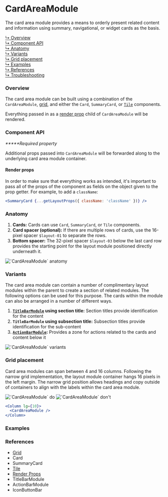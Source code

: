 



# CardAreaModule

The card area module provides a means to orderly present related content and information using summary, navigational, or widget cards as the basis.

[↳ Overview](#overview)  
[↳ Component API](#component-api)  
[↳ Anatomy](#anatomy)  
[↳ Variants](#variants)  
[↳ Grid placement](#grid-placement)  
[↳ Examples](#examples)  
[↳ References](#references)  
[↳ Troubleshooting](#troubleshooting)

### Overview

The card area module can be built using a combination of the `CardAreaModule`, [grid](https://react.carbondesignsystem.com/?path=/docs/grid--narrow), and either the <LinkTo kind="components-card" story="default">`Card`</LinkTo>, <LinkTo kind="patterns-summarycard" story="with-primary-label">`SummaryCard`</LinkTo>, or [`Tile`](https://react.carbondesignsystem.com/?path=/docs/tile) components.

Everything passed in as a [render prop](https://reactjs.org/docs/render-props.html) child of `CardAreaModule` will be rendered.

<Canvas>
  <Story id="layout-modules-cardareamodule--default" parameters={parameters} />
</Canvas>

### Component API

<ArgsTable />

_**\***Required property_

Additional props passed into `CardAreaModule` will be forwarded along to the underlying card area module container.

#### Render props

In order to make sure that everything works as intended, it's important to pass all of the props of the component as fields on the object given to the prop getter. For example, to add a `className`:

```jsx
<SummaryCard {...getLayoutProps({ className: 'className' })} />
```

### Anatomy

1. **Cards:** Cards can use `Card`, `SummaryCard`, or `Tile` components.
2. **Card spacer (optional):** If there are multiple rows of cards, use the 16-pixel spacer `$layout-01` to separate the rows.
3. **Bottom spacer:** The 32-pixel spacer `$layout-03` below the last card row provides the starting point for the layout module positioned directly underneath it.

<img alt="`CardAreaModule` anatomy" src={anatomy} />

### Variants

The card area module can contain a number of complimentary layout modules within the parent to create a section of related modules. The following options can be used for this purpose.
The cards within the module can also be arranged in a number of different ways.

1. **[`TitleBarModule`](#references) using section title:** Section titles provide identification for the content
2. **`TitleBarModule` using subsection title:** Subsection titles provide identification for the sub-content
3. **[`ActionBarModule`](#references):** Provides a zone for actions related to the cards and content below it

<img alt="`CardAreaModule` variants" src={variants} />

<Source id="layout-modules-cardareamodule--variant" />

### Grid placement

Card area modules can span between 4 and 16 columns. Following the narrow grid implementation, the layout module container hangs 16 pixels in the left margin. The narrow grid position allows headings and copy outside of containers to align with the labels within the card area module.

<Row>
  <Column>
    <img alt="`CardAreaModule` do" src={doImage} />
  </Column>

  <Column>
    <img alt="`CardAreaModule` don't" src={dont} />
  </Column>
</Row>

```jsx
<Column lg={10}>
  <CardAreaModule />
</Column>
```

### Examples

<Row>
  <Detail />
</Row>

### References

- [Grid](https://react.carbondesignsystem.com/?path=/docs/grid--narrow)
- <LinkTo kind="components-card" story="default">
    Card
  </LinkTo>
- <LinkTo kind="patterns-summarycard" story="with-primary-label">
    SummaryCard
  </LinkTo>
- [Tile](https://react.carbondesignsystem.com/?path=/docs/tile)
- [Render Props](https://reactjs.org/docs/render-props.html)
- <LinkTo kind="layout-modules-titlebarmodule" story="default">
    TitleBarModule
  </LinkTo>
- <LinkTo kind="layout-modules-actionbarmodule" story="default">
    ActionBarModule
  </LinkTo>
- <LinkTo kind="patterns-iconbuttonbar" story="default">
    IconButtonBar
  </LinkTo>

<Troubleshooting />
